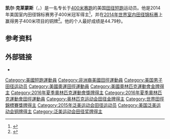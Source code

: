 '''凯尔·克莱蒙斯'''（{{lang-en|Kyle Clemons}}，{{bd|1990年|12月27日||}}）是一名专长于[[400米赛跑|400米赛跑]]的美国[[田径|田径]][[短跑|短跑]]运动员。他是2014年美国室内田径锦标赛男子400米冠军得主<ref>{{cite web|url=http://www.iaaf.org/news/report/us-indoors-ryan-whitiing-mary-cain|title=Whiting and Cain put in dominant performances at US Indoors|work=IAAF|date=2014-02-24|accessdate=2014-03-09|archiveurl=https://web.archive.org/web/20140302094801/http://www.iaaf.org/news/report/us-indoors-ryan-whitiing-mary-cain|archivedate=2014-03-02|dead-url=no}}</ref>，并在[[2014年世界室内田径锦标赛|2014年世界室内田径锦标赛]]上赢得男子400米项目的铜牌<ref>{{cite web|url=http://www.iaaf.org/competitions/iaaf-world-indoor-championships/iaaf-world-indoor-championships-2014-4952/news/report/men/400-metres/final|title=Report: men's 400m final – Sopot 2014|work=IAAF|date=2014-03-08|accessdate=2014-03-09|archiveurl=https://web.archive.org/web/20140309042730/http://www.iaaf.org/competitions/iaaf-world-indoor-championships/iaaf-world-indoor-championships-2014-4952/news/report/men/400-metres/final|archivedate=2014-03-09|dead-url=no}}</ref>。他的个人最好成绩是44.79秒。

==参考资料==
{{reflist}}

==外部链接==
*{{IAAF name|242002}}

{{奥林匹克运动会田径比赛男子4×400米接力冠军}}
{{authority control}}

{{DEFAULTSORT:Clemons, Kyle}}
[[Category:美國短跑運動員|Category:美國短跑運動員]]
[[Category:非洲裔美國田徑運動員|Category:非洲裔美國田徑運動員]]
[[Category:美国男子田径运动员|Category:美国男子田径运动员]]
[[Category:美國奧運田徑運動員|Category:美國奧運田徑運動員]]
[[Category:美國奧林匹克運動會金牌得主|Category:美國奧林匹克運動會金牌得主]]
[[Category:2016年夏季奧林匹克運動會獎牌得主|Category:2016年夏季奧林匹克運動會獎牌得主]]
[[Category:2016年夏季奧林匹克運動會田徑運動員|Category:2016年夏季奧林匹克運動會田徑運動員]]
[[Category:奥林匹克运动会田径金牌得主|Category:奥林匹克运动会田径金牌得主]]
[[Category:世界田徑錦標賽獎牌得主|Category:世界田徑錦標賽獎牌得主]]
[[Category:2015年泛美运动会田径运动员|Category:2015年泛美运动会田径运动员]]
[[Category:美国泛美运动会铜牌得主|Category:美国泛美运动会铜牌得主]]
[[Category:泛美运动会田径奖牌得主|Category:泛美运动会田径奖牌得主]]

{{美国体育人物小作品}}